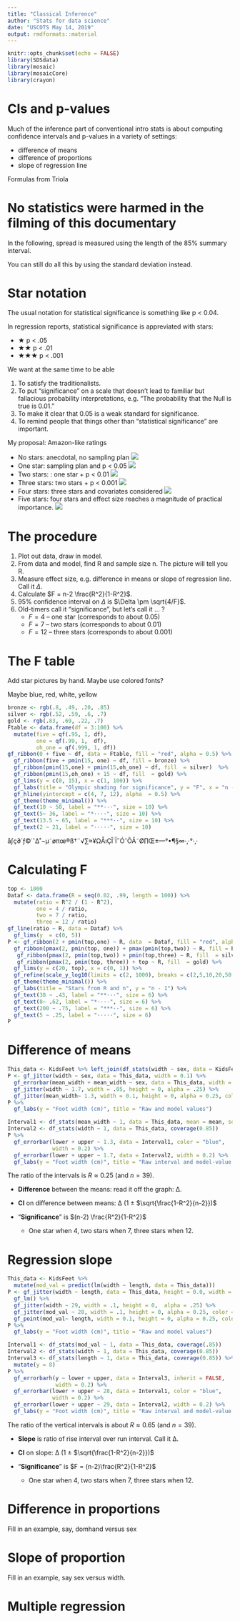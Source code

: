 ```yaml
---
title: "Classical Inference"
author: "Stats for data science"
date: "USCOTS May 14, 2019"
output: rmdformats::material
---
```


```r
knitr::opts_chunk$set(echo = FALSE)
library(SDSdata)
library(mosaic)
library(mosaicCore)
library(crayon)
```

# CIs and p-values

Much of the inference part of conventional intro stats is about computing confidence intervals and p-values in a variety of settings:

- difference of means
- difference of proportions
- slope of regression line

Formulas from Triola

# No statistics were harmed in the filming of this documentary

In the following, spread is measured using the length of the 85% summary interval. 

You can still do all this by using the standard deviation instead.

# Star notation

The usual notation for statistical significance is something like p < 0.04.

In regression reports, statistical significance is appreviated with stars:

- ★ p < .05
- ★★ p < .01
- ★★★ p < .001

We want at the same time to be able

1. To satisfy the traditionalists.
2. To put "significance" on a scale that doesn't lead to familiar but fallacious probability interpretations, e.g. "The probability that the Null is true is 0.01."
3. To make it clear that 0.05 is a weak standard for significance.
4. To remind people that things other than "statistical significance" are important.

My proposal: Amazon-like ratings

- No stars: anecdotal, no sampling plan
    ![](Data-Science/zero-stars.png) 
- One star: sampling plan and p < 0.05
    ![](Data-Science/one-stars.png) 
- Two stars: : one star +  p < 0.01
    ![](Data-Science/two-stars.png) 
- Three stars: two stars + p < 0.001
    ![](Data-Science/three-stars.png) 
- Four stars: three stars and covariates considered
    ![](Data-Science/four-stars.png)
- Five stars: four stars and effect size reaches a magnitude of practical importance.
    ![](Data-Science/five-stars.png)



# The procedure

1. Plot out data, draw in model.
2. From data and model, find R and sample size n. The picture will tell you R.
3. Measure effect size, e.g. difference in means or slope of regression line. Call it $\Delta$.
4. Calculate $F = n-2 \frac{R^2}{1-R^2}$.
5. 95% confidence interval on $\Delta$ is $\Delta \pm \sqrt{4/F}$.
6. Old-timers call it "significance", but let's call it ... ?
    - $F = 4$ -- one star (corresponds to about 0.05)
    - $F = 7$ -- two stars (corresponds to about 0.01)
    - $F = 12$ -- three stars (corresponds to about 0.001)
    
# The F table

Add star pictures by hand. Maybe use colored fonts?

Maybe blue, red, white, yellow

```r
bronze <- rgb(.8, .49, .20, .85)
silver <- rgb(.52, .59, .6, .7)
gold <- rgb(.83, .69, .22, .7)
Ftable <- data.frame(df = 3:100) %>%
  mutate(five = qf(.95, 1, df), 
         one = qf(.99, 1,  df), 
         oh_one = qf(.999, 1, df))
gf_ribbon(0 + five ~ df, data = Ftable, fill = "red", alpha = 0.5) %>%
  gf_ribbon(five + pmin(15, one) ~ df, fill = bronze) %>%
  gf_ribbon(pmin(15,one) + pmin(15,oh_one) ~ df, fill  = silver)  %>%
  gf_ribbon(pmin(15,oh_one) + 15 ~ df, fill  = gold) %>%
  gf_lims(y = c(0, 15), x = c(1, 100)) %>%
  gf_labs(title = "Olympic shading for significance", y = "F", x = "n - 1") %>%
  gf_hline(yintercept = c(4, 7, 12), alpha  = 0.5) %>%
  gf_theme(theme_minimal()) %>%
  gf_text(10 ~ 50, label = "**···", size = 10) %>%
  gf_text(5~ 36, label = "*····", size = 10) %>%
  gf_text(13.5 ~ 65, label = "***··", size = 10) %>%
  gf_text(2 ~ 21, label = "·····", size = 10)

```

å∫ç∂´ƒ©˙ˆ∆˚¬µ˜øπœ®ß†¨√∑≈¥ΩÅıÇÎ´Ï˝ÓˆÔÂ˜Ø∏Œ±—°•¶§∞·‚·°·‚·

# Calculating F

```r
top <- 1000
Dataf <- data.frame(R = seq(0.02, .99, length = 100)) %>%
  mutate(ratio = R^2 / (1 - R^2),
         one = 4 / ratio,
         two = 7 / ratio,
         three = 12 / ratio)
gf_line(ratio ~ R, data = Dataf) %>%
  gf_lims(y  = c(0, 5))
P <- gf_ribbon(2 + pmin(top,one) ~ R, data  = Dataf, fill = "red", alpha = 0.3)  %>%
  gf_ribbon(pmax(2, pmin(top, one)) + pmax(pmin(top,two)) ~ R, fill = bronze) %>%
   gf_ribbon(pmax(2, pmin(top,two)) + pmin(top,three) ~ R, fill  = silver)  %>%
   gf_ribbon(pmax(2, pmin(top, three)) + top ~ R, fill  = gold) %>%
  gf_lims(y = c(20, top), x = c(0, 1)) %>%
  gf_refine(scale_y_log10(limits = c(2, 1000), breaks = c(2,5,10,20,50,100,200,500,1000))) %>%
  gf_theme(theme_minimal()) %>%
  gf_labs(title = "Stars from R and n", y = "n - 1") %>%
  gf_text(38 ~ .43, label = "**···", size = 6) %>%
  gf_text(8~ .62, label = "*····", size = 6) %>%
  gf_text(200 ~ .75, label = "***··", size = 6) %>%
  gf_text(5 ~ .25, label = "·····", size = 6)
P

```


# Difference of means


```r
This_data <- KidsFeet %>% left_join(df_stats(width ~ sex, data = KidsFeet, mean))
P <- gf_jitter(width ~ sex, data = This_data, width = 0.1) %>%
  gf_errorbar(mean_width + mean_width ~ sex, data = This_data, width = .25) %>%
  gf_jitter(width ~ 1.7, width = .05, height = 0, alpha = .25) %>%
  gf_jitter(mean_width~ 1.3, width = 0.1, height = 0, alpha = 0.25, color = "blue")
P %>% 
  gf_labs(y = "Foot width (cm)", title = "Raw and model values")
```

```r
Interval1 <- df_stats(mean_width ~ 1, data = This_data, mean = mean, sd = sd) %>% mutate(lower = mean -  0.8 * sd, upper = mean + 0.8 *sd)
Interval2 <- df_stats(width ~ 1, data = This_data, coverage(0.85))
P %>%
  gf_errorbar(lower + upper ~ 1.3, data = Interval1, color = "blue",
              width = 0.2) %>%
  gf_errorbar(lower + upper ~ 1.7, data = Interval2, width = 0.2) %>%
  gf_labs(y = "Foot width (cm)", title = "Raw interval and model-value interval")
```

The ratio of the intervals is $R \approx 0.25$ (and $n = 39)$.

- **Difference** between the means: read it off the graph: ∆.

- **CI** on difference between means: ∆ (1 ± $\sqrt{\frac{1-R^2}{n-2}})$

- "**Significance**" is $(n-2) \frac{R^2}{1-R^2}$
    - One star when 4, two stars when 7, three stars when 12.

# Regression slope

```r
This_data <- KidsFeet %>% 
  mutate(mod_val = predict(lm(width ~ length, data = This_data)))
P <- gf_jitter(width ~ length, data = This_data, height = 0.0, width = 0) %>%
  gf_lm() %>%
  gf_jitter(width ~ 29, width = .1, height = 0,  alpha = .25) %>%
  gf_jitter(mod_val ~ 28, width = .1, height = 0, alpha = 0.25, color = "blue") %>%
  gf_point(mod_val~ length, width = 0.1, height = 0, alpha = 0.25, color = "blue")
P %>% 
  gf_labs(y = "Foot width (cm)", title = "Raw and model values")
```



```r
Interval1 <- df_stats(mod_val ~ 1, data = This_data, coverage(.85))
Interval2 <- df_stats(width ~ 1, data = This_data, coverage(0.85))
Interval3 <- df_stats(length ~ 1, data = This_data, coverage(0.85)) %>%
  mutate(y = 8)
P %>%
  gf_errorbarh(y ~ lower + upper, data = Interval3, inherit = FALSE,
               width = 0.2) %>%
  gf_errorbar(lower + upper ~ 28, data = Interval1, color = "blue",
              width = 0.2) %>%
  gf_errorbar(lower + upper ~ 29, data = Interval2, width = 0.2) %>%
  gf_labs(y = "Foot width (cm)", title = "Raw interval and model-value interval")
```


The ratio of the vertical intervals is about $R \approx 0.65$ (and $n = 39$).

- **Slope** is ratio of rise interval over run interval. Call it ∆.

- **CI** on slope: ∆ (1 ± $\sqrt{\frac{1-R^2}{n-2}})$

- "**Significance**" is $F = (n-2)\frac{R^2}{1-R^2}$
    - One star when 4, two stars when 7, three stars when 12.
    
# Difference in proportions

Fill in an example, say, domhand versus sex

# Slope of proportion


Fill in an example, say sex versus width.

# Multiple regression



